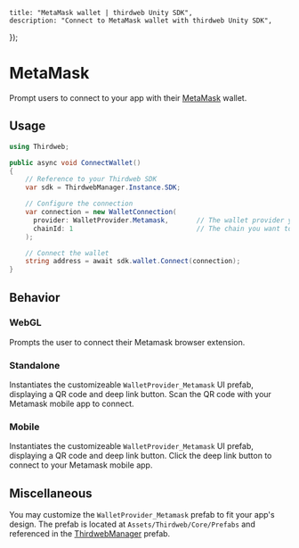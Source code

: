 
	title: "MetaMask wallet | thirdweb Unity SDK",
	description: "Connect to MetaMask wallet with thirdweb Unity SDK",
});

# MetaMask

Prompt users to connect to your app with their [MetaMask](https://metamask.io/) wallet.

## Usage

```csharp
using Thirdweb;

public async void ConnectWallet()
{
    // Reference to your Thirdweb SDK
    var sdk = ThirdwebManager.Instance.SDK;

    // Configure the connection
    var connection = new WalletConnection(
      provider: WalletProvider.Metamask,       // The wallet provider you want to connect to (Required)
      chainId: 1                               // The chain you want to connect to (Required)
    );

    // Connect the wallet
    string address = await sdk.wallet.Connect(connection);
}
```

## Behavior

### WebGL

Prompts the user to connect their Metamask browser extension.

### Standalone

Instantiates the customizeable `WalletProvider_Metamask` UI prefab, displaying a QR code and deep link button. Scan the QR code with your Metamask mobile app to connect.

### Mobile

Instantiates the customizeable `WalletProvider_Metamask` UI prefab, displaying a QR code and deep link button. Click the deep link button to connect to your Metamask mobile app.

## Miscellaneous

You may customize the `WalletProvider_Metamask` prefab to fit your app's design.
The prefab is located at `Assets/Thirdweb/Core/Prefabs` and referenced in the [ThirdwebManager](/unity/thirdwebmanager) prefab.
